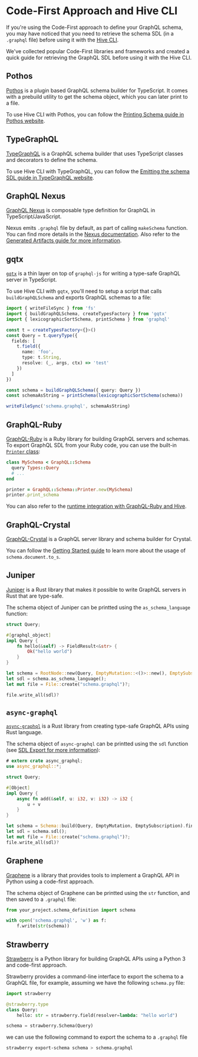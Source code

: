 # Code-First Approach and Hive CLI

If you're using the Code-First approach to define your GraphQL schema, you may have noticed that you
need to retrieve the schema SDL (in a `.graphql` file) before using it with the
[Hive CLI](/docs/api-reference/cli).

We've collected popular Code-First libraries and frameworks and created a quick guide for retrieving
the GraphQL SDL before using it with the Hive CLI.

## Pothos

[Pothos](https://pothos-graphql.dev/) is a plugin based GraphQL schema builder for TypeScript. It
comes with a prebuild utility to get the schema object, which you can later print to a file.

To use Hive CLI with Pothos, you can follow the
[Printing Schema guide in Pothos website](https://pothos-graphql.dev/docs/guide/printing-schemas#printing-schema).

## TypeGraphQL

[TypeGraphQL](https://typegraphql.com/) is a GraphQL schema builder that uses TypeScript classes and
decorators to define the schema.

To use Hive CLI with TypeGraphQL, you can follow the
[Emitting the schema SDL guide in TypeGraphQL website](https://typegraphql.com/docs/emit-schema.html).

## GraphQL Nexus

[GraphQL Nexus](https://nexusjs.org/) is composable type definition for GraphQL in
TypeScript/JavaScript.

Nexus emits `.graphql` file by default, as part of calling `makeSchema` function. You can find more
details in the
[Nexus documentation](https://nexusjs.org/docs/getting-started/tutorial/chapter-writing-your-first-schema#sdl).
Also refer to the
[Generated Artifacts guide for more information](https://nexusjs.org/docs/guides/generated-artifacts).

## gqtx

[`gqtx`](https://github.com/sikanhe/gqtx) is a thin layer on top of `graphql-js` for writing a
type-safe GraphQL server in TypeScript.

To use Hive CLI with `gqtx`, you'll need to setup a script that calls `buildGraphQLSchema` and
exports GraphQL schemas to a file:

```ts
import { writeFileSync } from 'fs'
import { buildGraphQLSchema, createTypesFactory } from 'gqtx'
import { lexicographicSortSchema, printSchema } from 'graphql'

const t = createTypesFactory<{}>()
const Query = t.queryType({
  fields: [
    t.field({
      name: 'foo',
      type: t.String,
      resolve: (_, args, ctx) => 'test'
    })
  ]
})

const schema = buildGraphQLSchema({ query: Query })
const schemaAsString = printSchema(lexicographicSortSchema(schema))

writeFileSync('schema.graphql', schemaAsString)
```

## GraphQL-Ruby

[GraphQL-Ruby]() is a Ruby library for building GraphQL servers and schemas. To export GraphQL SDL
from your Ruby code, you can use the built-in
[`Printer` class](https://graphql-ruby.org/api-doc/1.9.7/GraphQL/Schema/Printer.html):

```ruby
class MySchema < GraphQL::Schema
  query Types::Query
  # ...
end

printer = GraphQL::Schema::Printer.new(MySchema)
printer.print_schema
```

You can also refer to the
[runtime integration with GraphQL-Ruby and Hive](/docs/integrations/graphql-ruby).

## GraphQL-Crystal

[GraphQL-Crystal](https://github.com/graphql-crystal/graphql) is a GraphQL server library and schema
builder for Crystal.

You can follow the
[Getting Started guide](https://github.com/graphql-crystal/graphql#getting-started) to learn more
about the usage of `schema.document.to_s`.

## Juniper

[Juniper](https://github.com/graphql-rust/juniper) is a Rust library that makes it possible to write
GraphQL servers in Rust that are type-safe.

The schema object of Juniper can be printted using the `as_schema_language` function:

```Rust
struct Query;

#[graphql_object]
impl Query {
    fn hello(&self) -> FieldResult<&str> {
        Ok("hello world")
    }
}

let schema = RootNode::new(Query, EmptyMutation::<()>::new(), EmptySubscription::<()>::new());
let sdl = schema.as_schema_language();
let mut file = File::create("schema.graphql")?;

file.write_all(sdl)?
```

## `async-graphql`

[`async-graphql`](https://github.com/async-graphql/async-graphql) is a Rust library from creating
type-safe GraphQL APIs using Rust language.

The schema object of `async-graphql` can be printted using the `sdl` function (see
[SDL Export for more information](https://github.com/async-graphql/async-graphql/blob/master/docs/en/src/sdl_export.md)):

```rust
# extern crate async_graphql;
use async_graphql::*;

struct Query;

#[Object]
impl Query {
    async fn add(&self, u: i32, v: i32) -> i32 {
        u + v
    }
}

let schema = Schema::build(Query, EmptyMutation, EmptySubscription).finish();
let sdl = schema.sdl();
let mut file = File::create("schema.graphql")?;
file.write_all(sdl)?
```

## Graphene

[Graphene](https://graphene-python.org/) is a library that provides tools to implement a GraphQL API
in Python using a code-first approach.

The schema object of Graphene can be printted using the `str` function, and then saved to a
`.graphql` file:

```python
from your_project.schema_definition import schema

with open('schema.graphql', 'w') as f:
    f.write(str(schema))
```

## Strawberry

[Strawberry](https://strawberry.rocks/) is a Python library for building GraphQL APIs using a Python
3 and code-first approach.

Strawberry provides a command-line interface to export the schema to a GraphQL file, for example, assuming
we have the following `schema.py` file:

```python
import strawberry

@strawberry.type
class Query:
    hello: str = strawberry.field(resolver=lambda: "hello world")

schema = strawberry.Schema(Query)
```

we can use the following command to export the schema to a `.graphql` file

```bash
strawberry export-schema schema > schema.graphql
```
